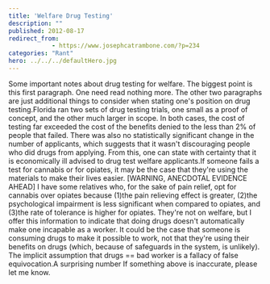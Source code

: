 ```yaml
---
title: 'Welfare Drug Testing'
description: ""
published: 2012-08-17
redirect_from: 
            - https://www.josephcatrambone.com/?p=234
categories: "Rant"
hero: ../../../defaultHero.jpg
---
```

Some important notes about drug testing for welfare. The biggest point is this first paragraph. One need read nothing more. The other two paragraphs are just additional things to consider when stating one's position on drug testing.Florida ran two sets of drug testing trials, one small as a proof of concept, and the other much larger in scope. In both cases, the cost of testing far exceeded the cost of the benefits denied to the less than 2% of people that failed. There was also no statistically significant change in the number of applicants, which suggests that it wasn't discouraging people who did drugs from applying. From this, one can state with certainty that it is economically ill advised to drug test welfare applicants.If someone fails a test for cannabis or for opiates, it may be the case that they're using the materials to make their lives easier. \[WARNING, ANECDOTAL EVIDENCE AHEAD] I have some relatives who, for the sake of pain relief, opt for cannabis over opiates because (1)the pain relieving effect is greater, (2)the psychological impairment is less significant when compared to opiates, and (3)the rate of tolerance is higher for opiates. They're not on welfare, but I offer this information to indicate that doing drugs doesn't automatically make one incapable as a worker. It could be the case that someone is consuming drugs to make it possible to work, not that they're using their benefits on drugs (which, because of safeguards in the system, is unlikely). The implicit assumption that drugs == bad worker is a fallacy of false equivocation.A surprising number If something above is inaccurate, please let me know.
